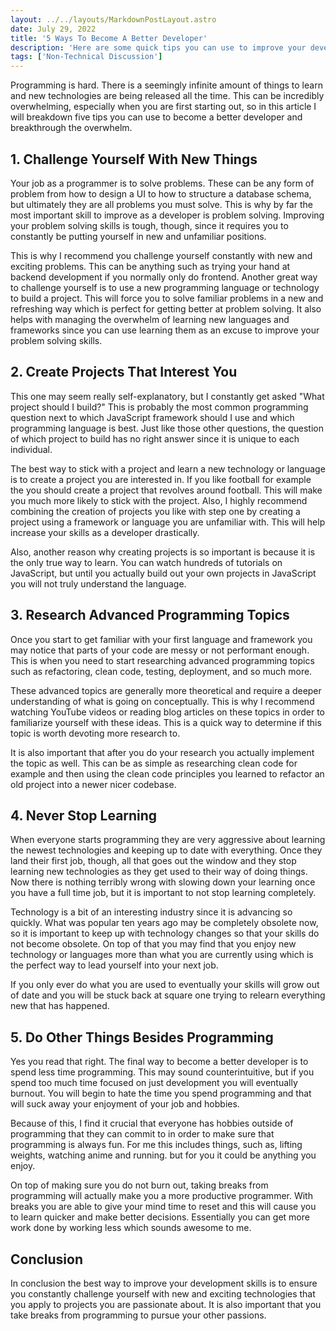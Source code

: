 ```yaml
---
layout: ../../layouts/MarkdownPostLayout.astro
date: July 29, 2022
title: '5 Ways To Become A Better Developer'
description: 'Here are some quick tips you can use to improve your development skills.'
tags: ['Non-Technical Discussion']
---
```


Programming is hard. There is a seemingly infinite amount of things to learn and new technologies are being released all the time. This can be incredibly overwhelming, especially when you are first starting out, so in this article I will breakdown five tips you can use to become a better developer and breakthrough the overwhelm.

## 1. Challenge Yourself With New Things

Your job as a programmer is to solve problems. These can be any form of problem from how to design a UI to how to structure a database schema, but ultimately they are all problems you must solve. This is why by far the most important skill to improve as a developer is problem solving. Improving your problem solving skills is tough, though, since it requires you to constantly be putting yourself in new and unfamiliar positions.

This is why I recommend you challenge yourself constantly with new and exciting problems. This can be anything such as trying your hand at backend development if you normally only do frontend. Another great way to challenge yourself is to use a new programming language or technology to build a project. This will force you to solve familiar problems in a new and refreshing way which is perfect for getting better at problem solving. It also helps with managing the overwhelm of learning new languages and frameworks since you can use learning them as an excuse to improve your problem solving skills.

## 2. Create Projects That Interest You

This one may seem really self-explanatory, but I constantly get asked "What project should I build?" This is probably the most common programming question next to which JavaScript framework should I use and which programming language is best. Just like those other questions, the question of which project to build has no right answer since it is unique to each individual.

The best way to stick with a project and learn a new technology or language is to create a project you are interested in. If you like football for example the you should create a project that revolves around football. This will make you much more likely to stick with the project. Also, I highly recommend combining the creation of projects you like with step one by creating a project using a framework or language you are unfamiliar with. This will help increase your skills as a developer drastically.

Also, another reason why creating projects is so important is because it is the only true way to learn. You can watch hundreds of tutorials on JavaScript, but until you actually build out your own projects in JavaScript you will not truly understand the language.

## 3. Research Advanced Programming Topics

Once you start to get familiar with your first language and framework you may notice that parts of your code are messy or not performant enough. This is when you need to start researching advanced programming topics such as refactoring, clean code, testing, deployment, and so much more.

These advanced topics are generally more theoretical and require a deeper understanding of what is going on conceptually. This is why I recommend watching YouTube videos or reading blog articles on these topics in order to familiarize yourself with these ideas. This is a quick way to determine if this topic is worth devoting more research to.

It is also important that after you do your research you actually implement the topic as well. This can be as simple as researching clean code for example and then using the clean code principles you learned to refactor an old project into a newer nicer codebase.

## 4. Never Stop Learning

When everyone starts programming they are very aggressive about learning the newest technologies and keeping up to date with everything. Once they land their first job, though, all that goes out the window and they stop learning new technologies as they get used to their way of doing things. Now there is nothing terribly wrong with slowing down your learning once you have a full time job, but it is important to not stop learning completely.

Technology is a bit of an interesting industry since it is advancing so quickly. What was popular ten years ago may be completely obsolete now, so it is important to keep up with technology changes so that your skills do not become obsolete. On top of that you may find that you enjoy new technology or languages more than what you are currently using which is the perfect way to lead yourself into your next job.

If you only ever do what you are used to eventually your skills will grow out of date and you will be stuck back at square one trying to relearn everything new that has happened.

## 5. Do Other Things Besides Programming

Yes you read that right. The final way to become a better developer is to spend less time programming. This may sound counterintuitive, but if you spend too much time focused on just development you will eventually burnout. You will begin to hate the time you spend programming and that will suck away your enjoyment of your job and hobbies.

Because of this, I find it crucial that everyone has hobbies outside of programming that they can commit to in order to make sure that programming is always fun. For me this includes things, such as, lifting weights, watching anime and running. but for you it could be anything you enjoy.

On top of making sure you do not burn out, taking breaks from programming will actually make you a more productive programmer. With breaks you are able to give your mind time to reset and this will cause you to learn quicker and make better decisions. Essentially you can get more work done by working less which sounds awesome to me.

## Conclusion

In conclusion the best way to improve your development skills is to ensure you constantly challenge yourself with new and exciting technologies that you apply to projects you are passionate about. It is also important that you take breaks from programming to pursue your other passions.
